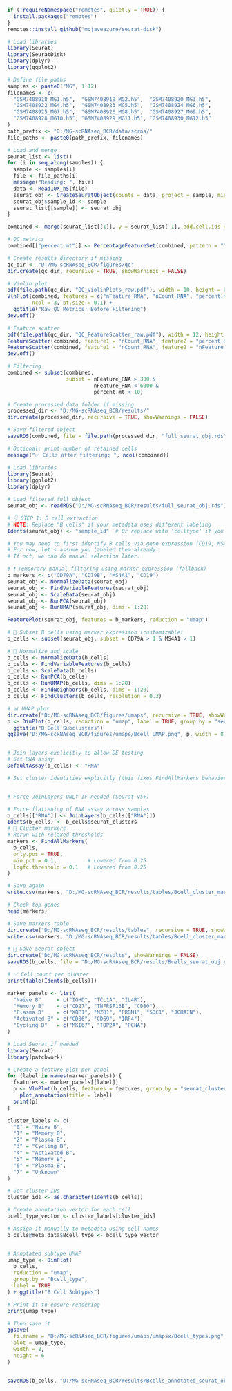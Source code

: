 ```r
if (!requireNamespace("remotes", quietly = TRUE)) {
  install.packages("remotes")
}
remotes::install_github("mojaveazure/seurat-disk")
```



```r
# Load libraries
library(Seurat)
library(SeuratDisk)
library(dplyr)
library(ggplot2)

# Define file paths
samples <- paste0("MG", 1:12)
filenames <- c(
  "GSM7408918_MG1.h5",  "GSM7408919_MG2.h5",  "GSM7408920_MG3.h5",
  "GSM7408922_MG4.h5",  "GSM7408923_MG5.h5",  "GSM7408924_MG6.h5",
  "GSM7408925_MG7.h5",  "GSM7408926_MG8.h5",  "GSM7408927_MG9.h5",
  "GSM7408928_MG10.h5", "GSM7408929_MG11.h5", "GSM7408930_MG12.h5"
)
path_prefix <- "D:/MG-scRNAseq_BCR/data/scrna/"
file_paths <- paste0(path_prefix, filenames)

# Load and merge
seurat_list <- list()
for (i in seq_along(samples)) {
  sample <- samples[i]
  file <- file_paths[i]
  message("Reading: ", file)
  data <- Read10X_h5(file)
  seurat_obj <- CreateSeuratObject(counts = data, project = sample, min.cells = 3, min.features = 200)
  seurat_obj$sample_id <- sample
  seurat_list[[sample]] <- seurat_obj
}

combined <- merge(seurat_list[[1]], y = seurat_list[-1], add.cell.ids = samples)

# QC metrics
combined[["percent.mt"]] <- PercentageFeatureSet(combined, pattern = "^MT-")

# Create results directory if missing
qc_dir <- "D:/MG-scRNAseq_BCR/figures/qc"
dir.create(qc_dir, recursive = TRUE, showWarnings = FALSE)

# Violin plot
pdf(file.path(qc_dir, "QC_ViolinPlots_raw.pdf"), width = 10, height = 6)
VlnPlot(combined, features = c("nFeature_RNA", "nCount_RNA", "percent.mt"),
        ncol = 3, pt.size = 0.1) +
  ggtitle("Raw QC Metrics: Before Filtering")
dev.off()

# Feature scatter
pdf(file.path(qc_dir, "QC_FeatureScatter_raw.pdf"), width = 12, height = 6)
FeatureScatter(combined, feature1 = "nCount_RNA", feature2 = "percent.mt")
FeatureScatter(combined, feature1 = "nCount_RNA", feature2 = "nFeature_RNA")
dev.off()

# Filtering
combined <- subset(combined,
                   subset = nFeature_RNA > 300 &
                            nFeature_RNA < 6000 &
                            percent.mt < 10)

# Create processed data folder if missing
processed_dir <- "D:/MG-scRNAseq_BCR/results/"
dir.create(processed_dir, recursive = TRUE, showWarnings = FALSE)

# Save filtered object
saveRDS(combined, file = file.path(processed_dir, "full_seurat_obj.rds"))

# Optional: print number of retained cells
message("✅ Cells after filtering: ", ncol(combined))


```



```r
# Load libraries
library(Seurat)
library(ggplot2)
library(dplyr)

# Load filtered full object
seurat_obj <- readRDS("D:/MG-scRNAseq_BCR/results/full_seurat_obj.rds")

# 👇 STEP 1: B cell extraction
# NOTE: Replace "B cells" if your metadata uses different labeling
Idents(seurat_obj) <- "sample_id"  # Or replace with 'celltype' if you have annotations

# You may need to first identify B cells via gene expression (CD19, MS4A1 etc.)
# For now, let's assume you labeled them already:
# If not, we can do manual selection later.

# ❗ Temporary manual filtering using marker expression (fallback)
b_markers <- c("CD79A", "CD79B", "MS4A1", "CD19")
seurat_obj <- NormalizeData(seurat_obj)
seurat_obj <- FindVariableFeatures(seurat_obj)
seurat_obj <- ScaleData(seurat_obj)
seurat_obj <- RunPCA(seurat_obj)
seurat_obj <- RunUMAP(seurat_obj, dims = 1:20)

FeaturePlot(seurat_obj, features = b_markers, reduction = "umap")

# 🔁 Subset B cells using marker expression (customizable)
b_cells <- subset(seurat_obj, subset = CD79A > 1 & MS4A1 > 1)

# 🧼 Normalize and scale
b_cells <- NormalizeData(b_cells)
b_cells <- FindVariableFeatures(b_cells)
b_cells <- ScaleData(b_cells)
b_cells <- RunPCA(b_cells)
b_cells <- RunUMAP(b_cells, dims = 1:20)
b_cells <- FindNeighbors(b_cells, dims = 1:20)
b_cells <- FindClusters(b_cells, resolution = 0.3)

# 📊 UMAP plot
dir.create("D:/MG-scRNAseq_BCR/figures/umaps", recursive = TRUE, showWarnings = FALSE)
p <- DimPlot(b_cells, reduction = "umap", label = TRUE, group.by = "seurat_clusters") +
  ggtitle("B Cell Subclusters")
ggsave("D:/MG-scRNAseq_BCR/figures/umaps/Bcell_UMAP.png", p, width = 8, height = 6)


# Join layers explicitly to allow DE testing
# Set RNA assay
DefaultAssay(b_cells) <- "RNA"

# Set cluster identities explicitly (this fixes FindAllMarkers behavior)


# Force JoinLayers ONLY IF needed (Seurat v5+)

# Force flattening of RNA assay across samples
b_cells[["RNA"]] <- JoinLayers(b_cells[["RNA"]])
Idents(b_cells) <- b_cells$seurat_clusters
# 🧬 Cluster markers
# Rerun with relaxed thresholds
markers <- FindAllMarkers(
  b_cells,
  only.pos = TRUE,
  min.pct = 0.1,          # Lowered from 0.25
  logfc.threshold = 0.1   # Lowered from 0.25
)

# Save again
write.csv(markers, "D:/MG-scRNAseq_BCR/results/tables/Bcell_cluster_markers.csv", row.names = FALSE)

# Check top genes
head(markers)

# Save markers table
dir.create("D:/MG-scRNAseq_BCR/results/tables", recursive = TRUE, showWarnings = FALSE)
write.csv(markers, "D:/MG-scRNAseq_BCR/results/tables/Bcell_cluster_markers.csv", row.names = FALSE)

# 💾 Save Seurat object
dir.create("D:/MG-scRNAseq_BCR/results", showWarnings = FALSE)
saveRDS(b_cells, file = "D:/MG-scRNAseq_BCR/results/Bcells_seurat_obj.rds")

# ✅ Cell count per cluster
print(table(Idents(b_cells)))

```



```r
marker_panels <- list(
  "Naive B"     = c("IGHD", "TCL1A", "IL4R"),
  "Memory B"    = c("CD27", "TNFRSF13B", "CD80"),
  "Plasma B"    = c("XBP1", "MZB1", "PRDM1", "SDC1", "JCHAIN"),
  "Activated B" = c("CD86", "CD69", "IRF4"),
  "Cycling B"   = c("MKI67", "TOP2A", "PCNA")
)

# Load Seurat if needed
library(Seurat)
library(patchwork)

# Create a feature plot per panel
for (label in names(marker_panels)) {
  features <- marker_panels[[label]]
  p <- VlnPlot(b_cells, features = features, group.by = "seurat_clusters", pt.size = 0.1, combine = TRUE) +
    plot_annotation(title = label)
  print(p)
}

cluster_labels <- c(
  "0" = "Naive B",
  "1" = "Memory B",
  "2" = "Plasma B",
  "3" = "Cycling B",
  "4" = "Activated B",
  "5" = "Memory B",
  "6" = "Plasma B",
  "7" = "Unknown"
)

# Get cluster IDs
cluster_ids <- as.character(Idents(b_cells))

# Create annotation vector for each cell
bcell_type_vector <- cluster_labels[cluster_ids]

# Assign it manually to metadata using cell names
b_cells@meta.data$Bcell_type <- bcell_type_vector


# Annotated subtype UMAP
umap_type <- DimPlot(
  b_cells,
  reduction = "umap",
  group.by = "Bcell_type",
  label = TRUE
) + ggtitle("B Cell Subtypes")

# Print it to ensure rendering
print(umap_type)

# Then save it
ggsave(
  filename = "D:/MG-scRNAseq_BCR/figures/umaps/umapsx/Bcell_types.png",
  plot = umap_type,
  width = 8,
  height = 6
)


saveRDS(b_cells, "D:/MG-scRNAseq_BCR/results/Bcells_annotated_seurat_obj.rds")

```


